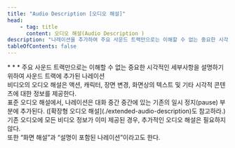 ```yaml
---
title: "Audio Description [오디오 해설]"
head:
    - tag: title
      content: 오디오 해설(Audio Description )
description: "나레이션을 추가하여 주요 사운드 트랙만으로는 이해할 수 없는 중요한 시각적 세부사항을 설명함"
tableOfContents: false
---
```


<Badge text="WCAG2" variant="note" size="large" />
* * *
주요 사운드 트랙만으로는 이해할 수 없는 중요한 시각적인 세부사항을 설명하기 위하여 사운드 트랙에 추가된 나레이션

<Aside title="참고 1">
비디오의 오디오 해설은 액션, 캐릭터, 장면 변경, 화면상의 텍스트 및 기타 시각적 콘텐츠에 대한 정보를 제공한다.
</Aside>

<Aside title="참고 2">
표준 오디오 해설에서, 나레이션은 대화 중간 중간에 있는 기존의 일시 정지(<span lang="en">pause</span>) 부분에 추가된다. ([확장형 오디오 해설](./extended-audio-description)도 참고하라.)
</Aside>

<Aside title="참고 3">
기존 오디오에 모든 비디오 정보가 이미 제공된 경우, 추가적인 오디오 해설은 필요하지 않다.
</Aside>

<Aside title="참고 4">
또한 “화면 해설”과 “설명이 포함된 나레이션”이라고도 한다.
</Aside>
